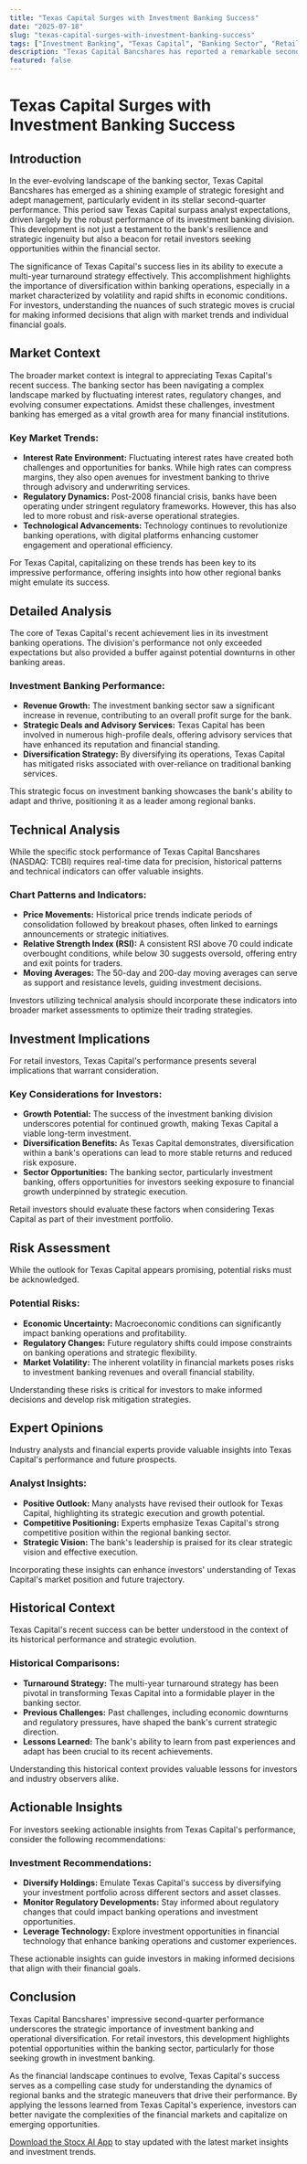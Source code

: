 ```yaml
---
title: "Texas Capital Surges with Investment Banking Success"
date: "2025-07-18"
slug: "texas-capital-surges-with-investment-banking-success"
tags: ["Investment Banking", "Texas Capital", "Banking Sector", "Retail Investors", "Financial Markets", "Investment Strategies", "Risk Management", "Market Trends", "Stock Analysis", "Regulatory Changes"]
description: "Texas Capital Bancshares has reported a remarkable second-quarter performance, primarily driven by its robust investment banking division. This outcome is a testament to the bank's multi-year turnaround strategy that is now bearing fruit. For retail investors, this development not only reflects the potential resurgence of regional banks but also highlights the strategic importance of diversification within banking operations. As Texas Capital leverages its investment banking arm to deliver superior earnings, it becomes a compelling case study for understanding the dynamics of regional banks in a recovering economy. Investors should consider the implications of such strategic maneuvers, evaluating how similar trends could influence their portfolios. While the broader market remains volatile, Texas Capital's performance underscores potential opportunities within the financial sector, especially for those looking to capitalize on growth in investment banking."
featured: false
---
```


# Texas Capital Surges with Investment Banking Success

## Introduction

In the ever-evolving landscape of the banking sector, Texas Capital Bancshares has emerged as a shining example of strategic foresight and adept management, particularly evident in its stellar second-quarter performance. This period saw Texas Capital surpass analyst expectations, driven largely by the robust performance of its investment banking division. This development is not just a testament to the bank's resilience and strategic ingenuity but also a beacon for retail investors seeking opportunities within the financial sector.

The significance of Texas Capital's success lies in its ability to execute a multi-year turnaround strategy effectively. This accomplishment highlights the importance of diversification within banking operations, especially in a market characterized by volatility and rapid shifts in economic conditions. For investors, understanding the nuances of such strategic moves is crucial for making informed decisions that align with market trends and individual financial goals.

## Market Context

The broader market context is integral to appreciating Texas Capital's recent success. The banking sector has been navigating a complex landscape marked by fluctuating interest rates, regulatory changes, and evolving consumer expectations. Amidst these challenges, investment banking has emerged as a vital growth area for many financial institutions.

### Key Market Trends:
- **Interest Rate Environment:** Fluctuating interest rates have created both challenges and opportunities for banks. While high rates can compress margins, they also open avenues for investment banking to thrive through advisory and underwriting services.
- **Regulatory Dynamics:** Post-2008 financial crisis, banks have been operating under stringent regulatory frameworks. However, this has also led to more robust and risk-averse operational strategies.
- **Technological Advancements:** Technology continues to revolutionize banking operations, with digital platforms enhancing customer engagement and operational efficiency.

For Texas Capital, capitalizing on these trends has been key to its impressive performance, offering insights into how other regional banks might emulate its success.

## Detailed Analysis

The core of Texas Capital's recent achievement lies in its investment banking operations. The division's performance not only exceeded expectations but also provided a buffer against potential downturns in other banking areas.

### Investment Banking Performance:
- **Revenue Growth:** The investment banking sector saw a significant increase in revenue, contributing to an overall profit surge for the bank.
- **Strategic Deals and Advisory Services:** Texas Capital has been involved in numerous high-profile deals, offering advisory services that have enhanced its reputation and financial standing.
- **Diversification Strategy:** By diversifying its operations, Texas Capital has mitigated risks associated with over-reliance on traditional banking services.

This strategic focus on investment banking showcases the bank's ability to adapt and thrive, positioning it as a leader among regional banks.

## Technical Analysis

While the specific stock performance of Texas Capital Bancshares (NASDAQ: TCBI) requires real-time data for precision, historical patterns and technical indicators can offer valuable insights.

### Chart Patterns and Indicators:
- **Price Movements:** Historical price trends indicate periods of consolidation followed by breakout phases, often linked to earnings announcements or strategic initiatives.
- **Relative Strength Index (RSI):** A consistent RSI above 70 could indicate overbought conditions, while below 30 suggests oversold, offering entry and exit points for traders.
- **Moving Averages:** The 50-day and 200-day moving averages can serve as support and resistance levels, guiding investment decisions.

Investors utilizing technical analysis should incorporate these indicators into broader market assessments to optimize their trading strategies.

## Investment Implications

For retail investors, Texas Capital's performance presents several implications that warrant consideration.

### Key Considerations for Investors:
- **Growth Potential:** The success of the investment banking division underscores potential for continued growth, making Texas Capital a viable long-term investment.
- **Diversification Benefits:** As Texas Capital demonstrates, diversification within a bank's operations can lead to more stable returns and reduced risk exposure.
- **Sector Opportunities:** The banking sector, particularly investment banking, offers opportunities for investors seeking exposure to financial growth underpinned by strategic execution.

Retail investors should evaluate these factors when considering Texas Capital as part of their investment portfolio.

## Risk Assessment

While the outlook for Texas Capital appears promising, potential risks must be acknowledged.

### Potential Risks:
- **Economic Uncertainty:** Macroeconomic conditions can significantly impact banking operations and profitability.
- **Regulatory Changes:** Future regulatory shifts could impose constraints on banking operations and strategic flexibility.
- **Market Volatility:** The inherent volatility in financial markets poses risks to investment banking revenues and overall financial stability.

Understanding these risks is critical for investors to make informed decisions and develop risk mitigation strategies.

## Expert Opinions

Industry analysts and financial experts provide valuable insights into Texas Capital's performance and future prospects.

### Analyst Insights:
- **Positive Outlook:** Many analysts have revised their outlook for Texas Capital, highlighting its strategic execution and growth potential.
- **Competitive Positioning:** Experts emphasize Texas Capital's strong competitive position within the regional banking sector.
- **Strategic Vision:** The bank's leadership is praised for its clear strategic vision and effective execution.

Incorporating these insights can enhance investors' understanding of Texas Capital's market position and future trajectory.

## Historical Context

Texas Capital's recent success can be better understood in the context of its historical performance and strategic evolution.

### Historical Comparisons:
- **Turnaround Strategy:** The multi-year turnaround strategy has been pivotal in transforming Texas Capital into a formidable player in the banking sector.
- **Previous Challenges:** Past challenges, including economic downturns and regulatory pressures, have shaped the bank's current strategic direction.
- **Lessons Learned:** The bank's ability to learn from past experiences and adapt has been crucial to its recent achievements.

Understanding this historical context provides valuable lessons for investors and industry observers alike.

## Actionable Insights

For investors seeking actionable insights from Texas Capital's performance, consider the following recommendations:

### Investment Recommendations:
- **Diversify Holdings:** Emulate Texas Capital's success by diversifying your investment portfolio across different sectors and asset classes.
- **Monitor Regulatory Developments:** Stay informed about regulatory changes that could impact banking operations and investment opportunities.
- **Leverage Technology:** Explore investment opportunities in financial technology that enhance banking operations and customer experiences.

These actionable insights can guide investors in making informed decisions that align with their financial goals.

## Conclusion

Texas Capital Bancshares' impressive second-quarter performance underscores the strategic importance of investment banking and operational diversification. For retail investors, this development highlights potential opportunities within the banking sector, particularly for those seeking growth in investment banking.

As the financial landscape continues to evolve, Texas Capital's success serves as a compelling case study for understanding the dynamics of regional banks and the strategic maneuvers that drive their performance. By applying the lessons learned from Texas Capital's experience, investors can better navigate the complexities of the financial markets and capitalize on emerging opportunities.

[Download the Stocx AI App](https://stocx.co) to stay updated with the latest market insights and investment trends.
